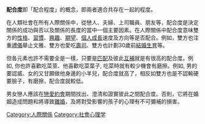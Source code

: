 '''配合度'''即「配合程度」的概念，即兩者適合共存在一起的程度。

在人類社會在所有人際關係中，從戀人、夫婦、上司職員、朋友等，配合度是決定關係的成功與否以及關係的長度的當中一個主要因素。在人際關係中配合度意味雙方的[[性格|性格]]、[[習慣|習慣]]、[[興趣|興趣]]、[[期望|期望]]、[[個人成長|個人成長]]速度及方向等是否配合。例如，雙方也注重[[禮儀|禮儀]]舉止文雅、雙方也愛吃[[壽司|壽司]]、雙方也計劃30歲前[[結婚|結婚]][[生育|生育]]等。

但各元素也許不需要全是一樣，只要是[[匹配|匹配]]及彼此[[互補|互補]]就是有很高的配合度。例如, 你也許喜歡吃菜莖、他喜歡吃菜葉子, 吃菜時就有較少機會有磨擦。例如, 男的要認威、女的又甘願做他身邊的小羊兒，配合度就高了，相反如雙方也是不認輸硬要臉子，有磨擦，配合度就較低。

男女戀人應該在[[戀愛|戀愛]][[約會|約會]]期間找出、澄清和證實彼此之間配合度。否則，它將在婚姻造成問題和將導致[[離婚|離婚]]，及將對受影響的孩子的心理有不可彌補的損害。

[[Category:人際關係|Category:人際關係]]
[[Category:社會心理学|Category:社會心理学]]